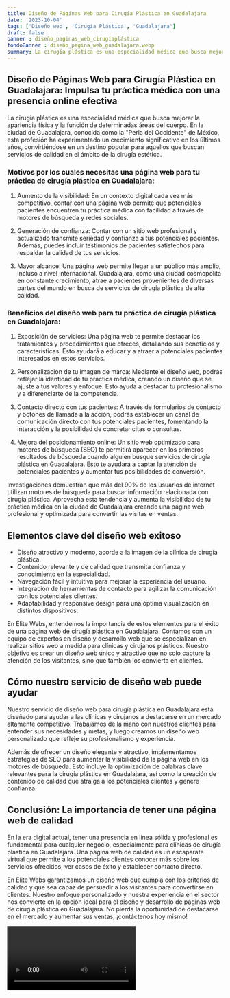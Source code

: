 ```yaml
---
title: Diseño de Páginas Web para Cirugía Plástica en Guadalajara
date: '2023-10-04'
tags: ['Diseño web', 'Cirugía Plástica', 'Guadalajara']
draft: false
banner : diseño_paginas_web_cirugíaplástica
fondoBanner : diseño_pagina_web_guadalajara.webp
summary: La cirugía plástica es una especialidad médica que busca mejorar la apariencia física y la función de determinadas áreas del cuerpo. En la ciudad de Guadalajara, conocida como la Perla del Occidente de México, esta profesión ha experimentado un crecimiento significativo en los últimos años, convirtiéndose en un destino popular para aquellos que buscan servicios de calidad en el ámbito de la cirugía estética.
---
```


## Diseño de Páginas Web para Cirugía Plástica en Guadalajara: Impulsa tu práctica médica con una presencia online efectiva

La cirugía plástica es una especialidad médica que busca mejorar la apariencia física y la función de determinadas áreas del cuerpo. En la ciudad de Guadalajara, conocida como la "Perla del Occidente" de México, esta profesión ha experimentado un crecimiento significativo en los últimos años, convirtiéndose en un destino popular para aquellos que buscan servicios de calidad en el ámbito de la cirugía estética.

### Motivos por los cuales necesitas una página web para tu práctica de cirugía plástica en Guadalajara:

1. Aumento de la visibilidad: En un contexto digital cada vez más competitivo, contar con una página web permite que potenciales pacientes encuentren tu práctica médica con facilidad a través de motores de búsqueda y redes sociales.

2. Generación de confianza: Contar con un sitio web profesional y actualizado transmite seriedad y confianza a tus potenciales pacientes. Además, puedes incluir testimonios de pacientes satisfechos para respaldar la calidad de tus servicios.

3. Mayor alcance: Una página web permite llegar a un público más amplio, incluso a nivel internacional. Guadalajara, como una ciudad cosmopolita en constante crecimiento, atrae a pacientes provenientes de diversas partes del mundo en busca de servicios de cirugía plástica de alta calidad.

### Beneficios del diseño web para tu práctica de cirugía plástica en Guadalajara:

1. Exposición de servicios: Una página web te permite destacar los tratamientos y procedimientos que ofreces, detallando sus beneficios y características. Esto ayudará a educar y a atraer a potenciales pacientes interesados en estos servicios.

2. Personalización de tu imagen de marca: Mediante el diseño web, podrás reflejar la identidad de tu práctica médica, creando un diseño que se ajuste a tus valores y enfoque. Esto ayuda a destacar tu profesionalismo y a diferenciarte de la competencia.

3. Contacto directo con tus pacientes: A través de formularios de contacto y botones de llamada a la acción, podrás establecer un canal de comunicación directo con tus potenciales pacientes, fomentando la interacción y la posibilidad de concretar citas o consultas.

4. Mejora del posicionamiento online: Un sitio web optimizado para motores de búsqueda (SEO) te permitirá aparecer en los primeros resultados de búsqueda cuando alguien busque servicios de cirugía plástica en Guadalajara. Esto te ayudará a captar la atención de potenciales pacientes y aumentar tus posibilidades de conversión.

Investigaciones demuestran que más del 90% de los usuarios de internet utilizan motores de búsqueda para buscar información relacionada con cirugía plástica. Aprovecha esta tendencia y aumenta la visibilidad de tu práctica médica en la ciudad de Guadalajara creando una página web profesional y optimizada para convertir las visitas en ventas.

<GifSeo />

<Cta />

## Elementos clave del diseño web exitoso

- Diseño atractivo y moderno, acorde a la imagen de la clínica de cirugía plástica.
- Contenido relevante y de calidad que transmita confianza y conocimiento en la especialidad.
- Navegación fácil y intuitiva para mejorar la experiencia del usuario.
- Integración de herramientas de contacto para agilizar la comunicación con los potenciales clientes.
- Adaptabilidad y responsive design para una óptima visualización en distintos dispositivos.

En Élite Webs, entendemos la importancia de estos elementos para el éxito de una página web de cirugía plástica en Guadalajara. Contamos con un equipo de expertos en diseño y desarrollo web que se especializan en realizar sitios web a medida para clínicas y cirujanos plásticos. Nuestro objetivo es crear un diseño web único y atractivo que no solo capture la atención de los visitantes, sino que también los convierta en clientes.

## Cómo nuestro servicio de diseño web puede ayudar

Nuestro servicio de diseño web para cirugía plástica en Guadalajara está diseñado para ayudar a las clínicas y cirujanos a destacarse en un mercado altamente competitivo. Trabajamos de la mano con nuestros clientes para entender sus necesidades y metas, y luego creamos un diseño web personalizado que refleje su profesionalismo y experiencia.

Además de ofrecer un diseño elegante y atractivo, implementamos estrategias de SEO para aumentar la visibilidad de la página web en los motores de búsqueda. Esto incluye la optimización de palabras clave relevantes para la cirugía plástica en Guadalajara, así como la creación de contenido de calidad que atraiga a los potenciales clientes y genere confianza.

## Conclusión: La importancia de tener una página web de calidad

En la era digital actual, tener una presencia en línea sólida y profesional es fundamental para cualquier negocio, especialmente para clínicas de cirugía plástica en Guadalajara. Una página web de calidad es un escaparate virtual que permite a los potenciales clientes conocer más sobre los servicios ofrecidos, ver casos de éxito y establecer contacto directo.

En Élite Webs garantizamos un diseño web que cumpla con los criterios de calidad y que sea capaz de persuadir a los visitantes para convertirse en clientes. Nuestro enfoque personalizado y nuestra experiencia en el sector nos convierte en la opción ideal para el diseño y desarrollo de páginas web de cirugía plástica en Guadalajara. No pierda la oportunidad de destacarse en el mercado y aumentar sus ventas, ¡contáctenos hoy mismo!

<Video />

<CtaBot job='Cirugía Plástica' city='Guadalajara'/>

<Gmaps query='Guadalajara+españa+maps' />